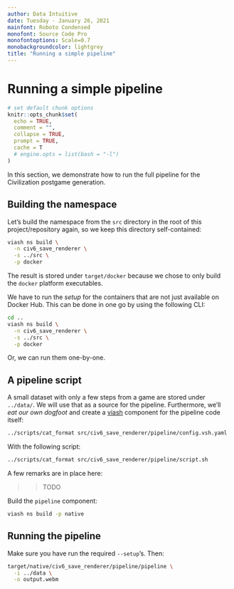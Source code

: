```yaml
---
author: Data Intuitive
date: Tuesday - January 26, 2021
mainfont: Roboto Condensed
monofont: Source Code Pro
monofontoptions: Scale=0.7
monobackgroundcolor: lightgrey
title: "Running a simple pipeline"
---
```


# Running a simple pipeline

```r
# set default chunk options
knitr::opts_chunk$set(
  echo = TRUE,
  comment = "",
  collapse = TRUE,
  prompt = TRUE,
  cache = T
  # engine.opts = list(bash = "-l")
)
```

In this section, we demonstrate how to run the full pipeline for the Civilization postgame generation.

## Building the namespace

Let's build the namespace from the `src` directory in the root of this project/repository again, so we keep this directory self-contained:

```sh
viash ns build \
  -n civ6_save_renderer \
  -s ../src \
  -p docker
```

The result is stored under `target/docker` because we chose to only build the `docker` platform executables.

We have to run the _setup_ for the containers that are not just available on Docker Hub. This can be done in one go by using the following CLI:

```sh
cd ..
viash ns build \
  -n civ6_save_renderer \
  -s ../src \
  -p docker
```

Or, we can run them one-by-one.

## A pipeline script

A small dataset with only a few steps from a game are stored under `../data/`. We will use that as a source for the pipeline. Furthermore, we'll _eat our own dogfoot_ and create a [viash] component for the pipeline code itself:

```sh
../scripts/cat_format src/civ6_save_renderer/pipeline/config.vsh.yaml
```

With the following script:

```sh
../scripts/cat_format src/civ6_save_renderer/pipeline/script.sh
```

A few remarks are in place here:

>> TODO

Build the `pipeline` component:

```sh
viash ns build -p native
```

## Running the pipeline

Make sure you have run the required `--setup`'s. Then:

```sh
target/native/civ6_save_renderer/pipeline/pipeline \
  -i ../data \
  -o output.webm
```




[viash]: https://github.com/data-intuitive/viash
